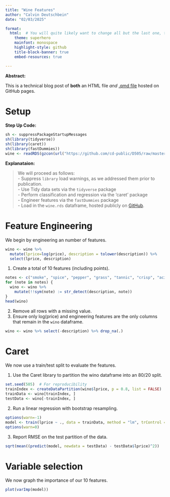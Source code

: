 ```yaml
---
title: "Wine Features"
author: "Calvin Deutschbein"
date: "02/03/2025"

format: 
  html:  # You will quite likely want to change all but the last one, to taste
    theme: superhero  
    mainfont: monospace
    highlight-style: github
    title-block-banner: true
    embed-resources: true

---
```


**Abstract:**

This is a technical blog post of **both** an HTML file *and* [.qmd file](src/wine_features.qmd) hosted on GitHub pages.

# Setup

**Step Up Code:**
```r
sh <- suppressPackageStartupMessages
sh(library(tidyverse))
sh(library(caret))
sh(library(fastDummies))
wine <- readRDS(gzcon(url("https://github.com/cd-public/D505/raw/master/dat/wine.rds")))
```

**Explanataion:**

> We will proceed as follows:<br>
- Suppress `library` load warnings, as we addressed them prior to publication.<br>
- Use Tidy data sets via the `tidyverse` package<br>
- Perform classification and regression via the 'caret' package<br>
- Engineer features via the `fastDummies` package<br>
- Load in the `wine.rds` dataframe, hosted publicly on [GitHub](https://github.com/cd-public/D505/raw/master/dat/wine.rds).

# Feature Engineering

We begin by engineering an number of features.

```r
wino <- wine %>% 
  mutate(lprice=log(price), description = tolower(description)) %>%
  select(lprice, description)
```

1. Create a total of 10 features (including points). 

```r
notes <- c("smoke", "spice", "pepper", "grass", "tannic", "crisp", "acidic", "bright", "smooth")
for (note in notes) {
  wino <- wino %>%
    mutate(!!sym(note) := str_detect(description, note))
}
head(wino)
```

2. Remove all rows with a missing value. 
3. Ensure only log(price) and engineering features are the only columns that remain in the `wino` dataframe.

```r
wino <- wino %>% select(-description) %>% drop_na(.)
```

# Caret

We now use a train/test split to evaluate the features.

1. Use the Caret library to partition the wino dataframe into an 80/20 split. 

```r
set.seed(505)  # For reproducibility
trainIndex <- createDataPartition(wino$lprice, p = 0.8, list = FALSE)
trainData <- wino[trainIndex, ]
testData <- wino[-trainIndex, ]
```

2. Run a linear regression with bootstrap resampling. 

```r
options(warn=-1)
model <- train(lprice ~ ., data = trainData, method = "lm", trControl = trainControl(method = "boot", number = 5))
options(warn=0)
```

3. Report RMSE on the test partition of the data.

```r
sqrt(mean((predict(model, newdata = testData) - testData$lprice)^2))
```

# Variable selection

We now graph the importance of our 10 features.

```r
plot(varImp(model))
```